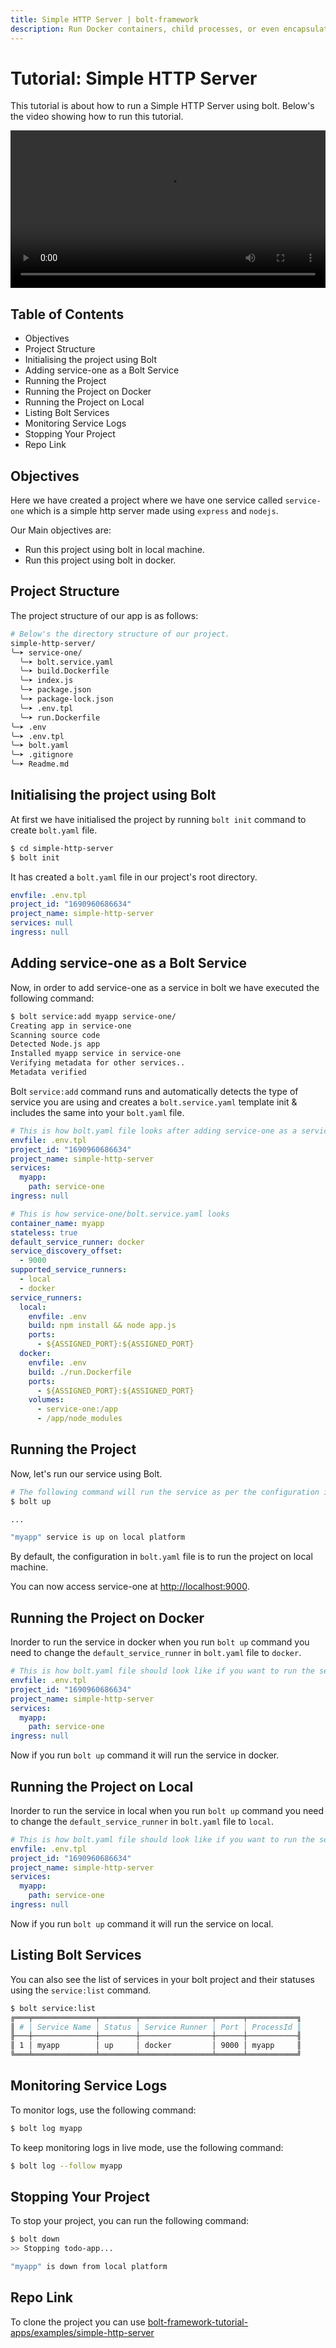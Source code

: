 ```yaml
---
title: Simple HTTP Server | bolt-framework
description: Run Docker containers, child processes, or even encapsulate your entire project within a VM, all under one unified API.
---
```



<Meta title="Tutorials/Simple HTTP Server" />

# Tutorial: Simple HTTP Server

This tutorial is about how to run a Simple HTTP Server using bolt. Below's the video showing how to run this tutorial.

<AppProvider>
  <Box>
    <video controls width="100%">
      <source
        src="https://static.gluestack.io/assets/simple-http-server.mp4"
        type="video/mp4"
      />
      Your browser does not support the video tag.
    </video>
  </Box>
</AppProvider>

## Table of Contents

- Objectives
- Project Structure
- Initialising the project using Bolt
- Adding service-one as a Bolt Service
- Running the Project
- Running the Project on Docker
- Running the Project on Local
- Listing Bolt Services
- Monitoring Service Logs
- Stopping Your Project
- Repo Link

## Objectives

Here we have created a project where we have one service called `service-one` which is a simple http server made using `express` and `nodejs`.

Our Main objectives are:

- Run this project using bolt in local machine.
- Run this project using bolt in docker.

## Project Structure

The project structure of our app is as follows:

```bash
# Below's the directory structure of our project.
simple-http-server/
╰─➤ service-one/
  ╰─➤ bolt.service.yaml
  ╰─➤ build.Dockerfile
  ╰─➤ index.js
  ╰─➤ package.json
  ╰─➤ package-lock.json
  ╰─➤ .env.tpl
  ╰─➤ run.Dockerfile
╰─➤ .env
╰─➤ .env.tpl
╰─➤ bolt.yaml
╰─➤ .gitignore
╰─➤ Readme.md
```

## Initialising the project using Bolt

At first we have initialised the project by running `bolt init` command to create `bolt.yaml` file.

```bash
$ cd simple-http-server
$ bolt init
```

It has created a `bolt.yaml` file in our project's root directory.

```yaml
envfile: .env.tpl
project_id: "1690960686634"
project_name: simple-http-server
services: null
ingress: null
```

## Adding service-one as a Bolt Service

Now, in order to add service-one as a service in bolt we have executed the following command:

```bash
$ bolt service:add myapp service-one/
Creating app in service-one
Scanning source code
Detected Node.js app
Installed myapp service in service-one
Verifying metadata for other services..
Metadata verified
```

Bolt `service:add` command runs and automatically detects the type of service you are using and creates a `bolt.service.yaml` template init & includes the same into your `bolt.yaml` file.

```yaml
# This is how bolt.yaml file looks after adding service-one as a service
envfile: .env.tpl
project_id: "1690960686634"
project_name: simple-http-server
services:
  myapp:
    path: service-one
ingress: null
```

```yaml
# This is how service-one/bolt.service.yaml looks
container_name: myapp
stateless: true
default_service_runner: docker
service_discovery_offset:
  - 9000
supported_service_runners:
  - local
  - docker
service_runners:
  local:
    envfile: .env
    build: npm install && node app.js
    ports:
      - ${ASSIGNED_PORT}:${ASSIGNED_PORT}
  docker:
    envfile: .env
    build: ./run.Dockerfile
    ports:
      - ${ASSIGNED_PORT}:${ASSIGNED_PORT}
    volumes:
      - service-one:/app
      - /app/node_modules
```

## Running the Project

Now, let's run our service using Bolt.

```bash
# The following command will run the service as per the configuration in bolt.yaml file
$ bolt up

...

"myapp" service is up on local platform
```

By default, the configuration in `bolt.yaml` file is to run the project on local machine.

You can now access service-one at [http://localhost:9000](http://localhost:9000).

## Running the Project on Docker

Inorder to run the service in docker when you run `bolt up` command you need to change the `default_service_runner` in `bolt.yaml` file to `docker`.

```yaml
# This is how bolt.yaml file should look like if you want to run the service in docker
envfile: .env.tpl
project_id: "1690960686634"
project_name: simple-http-server
services:
  myapp:
    path: service-one
ingress: null
```

Now if you run `bolt up` command it will run the service in docker.

## Running the Project on Local

Inorder to run the service in local when you run `bolt up` command you need to change the `default_service_runner` in `bolt.yaml` file to `local`.

```yaml
# This is how bolt.yaml file should look like if you want to run the service on local
envfile: .env.tpl
project_id: "1690960686634"
project_name: simple-http-server
services:
  myapp:
    path: service-one
ingress: null
```

Now if you run `bolt up` command it will run the service on local.

## Listing Bolt Services

You can also see the list of services in your bolt project and their statuses using the `service:list` command.

```bash
$ bolt service:list
╔═══╤══════════════╤════════╤════════════════╤══════╤═══════════╗
║ # │ Service Name │ Status │ Service Runner │ Port │ ProcessId ║
╟───┼──────────────┼────────┼────────────────┼──────┼───────────╢
║ 1 │ myapp        │ up     │ docker         │ 9000 │ myapp     ║
╚═══╧══════════════╧════════╧════════════════╧══════╧═══════════╝
```

## Monitoring Service Logs

To monitor logs, use the following command:

```bash
$ bolt log myapp
```

To keep monitoring logs in live mode, use the following command:

```bash
$ bolt log --follow myapp
```

## Stopping Your Project

To stop your project, you can run the following command:

```bash
$ bolt down
>> Stopping todo-app...

"myapp" is down from local platform
```

## Repo Link

To clone the project you can use [bolt-framework-tutorial-apps/examples/simple-http-server](https://github.com/gluestack/bolt-framework-tutorial-apps/tree/main/examples/simple-http-server)
